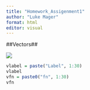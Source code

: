 ```yaml
---
title: "Homework_Assigenment1"
author: "Luke Mager"
format: html
editor: visual
---
```


##Vectors##

![](/Users/lukem/Documents/vectorp5.png)
```r
vlabel = paste("Label", 1:30)
vlabel
vfn = paste0("fn", 1:30)
vfn
```
